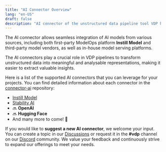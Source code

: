 ```yaml
---
title: "AI Connector Overview"
lang: "en-US"
draft: false
description: "AI connector of the unstructured data pipeline tool VDP https://github.com/instill-ai/vdp"
---
```


The AI connector allows seamless integration of AI models from various sources,
including both first-party ModelOps platform **Instill Model** and third-party model vendors, as well as in-house model serving platforms.

The AI connectors play a crucial role in VDP pipelines to transform unstructured data into meaningful and analysable representations,
making it easier to extract valuable insights.

Here is a list of the supported AI connectors that you can leverage for your projects. You can find detailed information about each connector in the [connector-ai](https://github.com/instill-ai/connector-ai) repository:

- [Instill Model](/docs/vdp/ai-connectors/instill-model)
- [Stability AI](/docs/source-connectors/stability-ai)
- 🔜 **OpenAI**
- 🔜 **Hugging Face**
- And many more to come! 🌱

If you would like to **suggest a new AI connector**, we welcome your input.
You can create a topic in our [Discussions](https://github.com/instill-ai/vdp/discussions) or
request it in the **#vdp** channel on our [Discord](https://discord.gg/sevxWsqpGh) community.
We value your feedback and continuously strive to expand our offerings to meet your needs.
